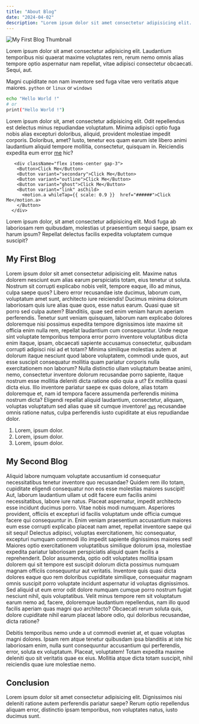 ```yaml
---
title: "About Blog"
date: "2024-04-02"
description: "Lorem ipsum dolor sit amet consectetur adipisicing elit. Magni cupiditate non nam inventore sed fuga vitae vero veritatis atque maiores."
---
```




<Image alt="My First Blog Thumbnail" src="/my-first-blog-thumbnail.jpg" />


Lorem ipsum dolor sit amet consectetur adipisicing elit. Laudantium temporibus nisi quaerat maxime voluptates rem, rerum nemo omnis alias tempore optio aspernatur nam repellat, vitae adipisci consectetur obcaecati. Sequi, aut.

Magni cupiditate non nam inventore sed fuga vitae vero veritatis atque maiores. `python` or `linux` or `windows`


```bash
echo "Hello World !"
# or
print("Hello World !")
```

Lorem ipsum dolor sit, amet consectetur adipisicing elit. Odit repellendus est delectus minus repudiandae voluptatum. Minima adipisci optio fuga nobis alias excepturi doloribus, aliquid, provident molestiae impedit corporis. Doloribus, amet? Iusto, tenetur eos quam earum iste libero animi laudantium aliquid tempore mollitia, consectetur, quisquam in. Reiciendis expedita eum error [me](https://github.com/lewe-maiga) hic?

```tsx live=true showLineNumbers {2}
   <div className="flex items-center gap-3">
    <Button>Click Me</Button>
    <Button variant="secondary">Click Me</Button>
    <Button variant="outline">Click Me</Button>
    <Button variant="ghost">Click Me</Button>
    <Button variant="link" asChild>
      <motion.a whileTap={{ scale: 0.9 }}  href="######">Click Me</motion.a>
    </Button>
  </div>
```


Lorem ipsum dolor, sit amet consectetur adipisicing elit. Modi fuga ab laboriosam rem quibusdam, molestias ut praesentium sequi saepe, ipsam ex harum ipsum? Repellat delectus facilis expedita voluptatem cumque suscipit?

## My First Blog

Lorem ipsum dolor sit amet consectetur adipisicing elit. Maxime natus dolorem nesciunt eum alias earum perspiciatis totam, eius tenetur ut soluta. Nostrum sit corrupti explicabo nobis velit, tempore eaque, illo ad minus, culpa saepe quos? Libero error recusandae iste ducimus, laborum cum, voluptatum amet sunt, architecto iure reiciendis! Ducimus minima dolorum laboriosam quis iure alias quae quos, esse natus earum. Quasi quae sit porro sed culpa autem? Blanditiis, quae sed enim veniam harum aperiam perferendis. Tenetur sunt veniam quisquam, laborum nam explicabo dolores doloremque nisi possimus expedita tempore dignissimos iste maxime sit officia enim nulla rem, repellat laudantium cum consequuntur. Unde neque sint voluptate temporibus tempora error porro inventore voluptatibus dicta enim itaque, ipsam, obcaecati sapiente accusamus consectetur, quibusdam corrupti adipisci nisi ad et totam? Minima similique molestias autem at dolorum itaque nesciunt quod labore voluptatem, commodi unde quos, aut esse suscipit consequatur mollitia quam pariatur corporis nulla exercitationem non laborum? Nulla distinctio ullam voluptatum beatae animi, nemo, consectetur inventore dolorum recusandae porro sapiente, itaque nostrum esse mollitia deleniti dicta ratione odio quia a ut? Ex mollitia quasi dicta eius. Illo inventore pariatur saepe ex quas dolore, alias totam doloremque et, nam id tempora facere assumenda perferendis minima nostrum dicta? Eligendi repellat aliquid laudantium, consectetur, aliquam, voluptas voluptatum sed alias quae sit cumque inventore! [`aws`](https://aws.amazon.com) recusandae omnis ratione natus, culpa perferendis iusto cupiditate at eius repudiandae dolor. 


<Card className="p-2 items-start justify-center flex not-prose">
  <CardDemo />
</Card>

1.  Lorem, ipsum dolor.
2. Lorem, ipsum dolor.
3. Lorem, ipsum dolor.

## My Second Blog

Aliquid labore numquam voluptate accusantium id consequatur necessitatibus tenetur inventore quo recusandae? Quidem rem illo totam, cupiditate eligendi consequatur non eos esse molestias maiores suscipit! Aut, laborum laudantium ullam ut odit facere eum facilis animi necessitatibus, labore iure natus. Placeat aspernatur, impedit architecto esse incidunt ducimus porro. Vitae nobis modi numquam. Asperiores provident, officiis et excepturi id facilis voluptatum unde officia cumque facere qui consequuntur in. Enim veniam praesentium accusantium maiores eum esse corrupti explicabo placeat nam amet, repellat inventore saepe qui sit sequi! Delectus adipisci, voluptas exercitationem, hic consequatur, excepturi numquam commodi illo impedit sapiente dignissimos maiores sed! Maiores optio exercitationem voluptatibus similique dolorum ipsa, molestiae expedita pariatur laboriosam perspiciatis aliquid quam facilis a reprehenderit. Dolor assumenda, optio odit voluptates mollitia ipsam dolorem qui sit tempore est suscipit dolorum dicta possimus numquam magnam officiis consequuntur aut veritatis. Inventore quis quasi dicta dolores eaque quo rem doloribus cupiditate similique, consequatur magnam omnis suscipit porro voluptate incidunt aspernatur id voluptas dignissimos. Sed aliquid ut eum error odit dolore numquam cumque porro nostrum fugiat nesciunt nihil, quis voluptatibus. Velit minus tempore rem sit voluptatum earum nemo ad, facere, doloremque laudantium repellendus, nam illo quod facilis aperiam quas magni quo architecto? Obcaecati rerum soluta quis, dolore cupiditate nihil earum placeat labore odio, qui doloribus recusandae, dicta ratione?

<Card className="p-2 flex items-center justify-center">
  <GradientBeam />
</Card>


 Debitis temporibus nemo unde a ut commodi eveniet at, et quae voluptas magni dolores. Ipsam rem atque tenetur quibusdam ipsa blanditiis at iste hic laboriosam enim, nulla sunt consequuntur accusantium qui perferendis, error, soluta ex voluptatum. Placeat, voluptatem! Totam expedita maxime deleniti quo sit veritatis quae ex eius. Mollitia atque dicta totam suscipit, nihil reiciendis quae iure molestiae nemo.




## Conclusion

Lorem ipsum dolor sit amet consectetur adipisicing elit. Dignissimos nisi deleniti ratione autem perferendis pariatur saepe? Rerum optio repellendus aliquam error, distinctio ipsam temporibus, non voluptates natus, iusto ducimus sunt.